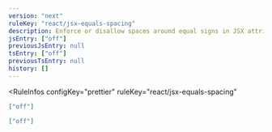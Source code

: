 ```yaml
---
version: "next"
ruleKey: "react/jsx-equals-spacing"
description: Enforce or disallow spaces around equal signs in JSX attributes
jsEntry: ["off"]
previousJsEntry: null
tsEntry: ["off"]
previousTsEntry: null
history: []
---
```


<RuleInfos 
  configKey="prettier" 
  ruleKey="react/jsx-equals-spacing" 
>

```json
["off"]
```

```json
["off"]
```

</RuleInfos>
